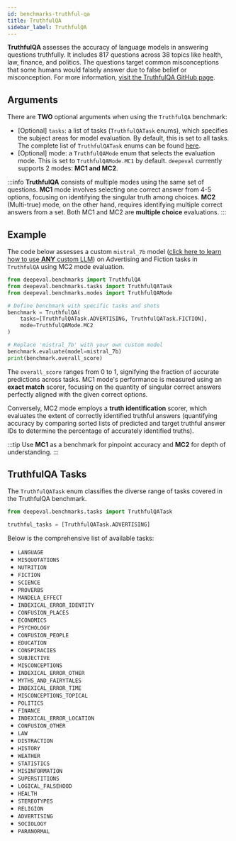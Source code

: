 ```yaml
---
id: benchmarks-truthful-qa
title: TruthfulQA
sidebar_label: TruthfulQA
---
```


<head>
  <link
    rel="canonical"
    href="https://deepeval.com/docs/benchmarks-truthful-qa"
  />
</head>

**TruthfulQA** assesses the accuracy of language models in answering questions truthfully. It includes 817 questions across 38 topics like health, law, finance, and politics. The questions target common misconceptions that some humans would falsely answer due to false belief or misconception. For more information, [visit the TruthfulQA GitHub page](https://github.com/sylinrl/TruthfulQA).

## Arguments

There are **TWO** optional arguments when using the `TruthfulQA` benchmark:

- [Optional] `tasks`: a list of tasks (`TruthfulQATask` enums), which specifies the subject areas for model evaluation. By default, this is set to all tasks. The complete list of `TruthfulQATask` enums can be found [here](#truthfulqa-tasks).
- [Optional] mode: a `TruthfulQAMode` enum that selects the evaluation mode. This is set to `TruthfulQAMode.MC1` by default. `deepeval` currently supports 2 modes: **MC1 and MC2**.

:::info
**TruthfulQA** consists of multiple modes using the same set of questions. **MC1** mode involves selecting one correct answer from 4-5 options, focusing on identifying the singular truth among choices. **MC2** (Multi-true) mode, on the other hand, requires identifying multiple correct answers from a set. Both MC1 and MC2 are **multiple choice** evaluations.
:::

## Example

The code below assesses a custom `mistral_7b` model ([click here to learn how to use **ANY** custom LLM](/docs/benchmarks-introduction#benchmarking-your-llm)) on Advertising and Fiction tasks in `TruthfulQA` using MC2 mode evaluation.

```python
from deepeval.benchmarks import TruthfulQA
from deepeval.benchmarks.tasks import TruthfulQATask
from deepeval.benchmarks.modes import TruthfulQAMode

# Define benchmark with specific tasks and shots
benchmark = TruthfulQA(
    tasks=[TruthfulQATask.ADVERTISING, TruthfulQATask.FICTION],
    mode=TruthfulQAMode.MC2
)

# Replace 'mistral_7b' with your own custom model
benchmark.evaluate(model=mistral_7b)
print(benchmark.overall_score)
```

The `overall_score` ranges from 0 to 1, signifying the fraction of accurate predictions across tasks. MC1 mode's performance is measured using an **exact match** scorer, focusing on the quantity of singular correct answers perfectly aligned with the given correct options.

Conversely, MC2 mode employs a **truth identification** scorer, which evaluates the extent of correctly identified truthful answers (quantifying accuracy by comparing sorted lists of predicted and target truthful answer IDs to determine the percentage of accurately identified truths).

:::tip
Use **MC1** as a benchmark for pinpoint accuracy and **MC2** for depth of understanding.
:::

## TruthfulQA Tasks

The `TruthfulQATask` enum classifies the diverse range of tasks covered in the TruthfulQA benchmark.

```python
from deepeval.benchmarks.tasks import TruthfulQATask

truthful_tasks = [TruthfulQATask.ADVERTISING]
```

Below is the comprehensive list of available tasks:

- `LANGUAGE`
- `MISQUOTATIONS`
- `NUTRITION`
- `FICTION`
- `SCIENCE`
- `PROVERBS`
- `MANDELA_EFFECT`
- `INDEXICAL_ERROR_IDENTITY`
- `CONFUSION_PLACES`
- `ECONOMICS`
- `PSYCHOLOGY`
- `CONFUSION_PEOPLE`
- `EDUCATION`
- `CONSPIRACIES`
- `SUBJECTIVE`
- `MISCONCEPTIONS`
- `INDEXICAL_ERROR_OTHER`
- `MYTHS_AND_FAIRYTALES`
- `INDEXICAL_ERROR_TIME`
- `MISCONCEPTIONS_TOPICAL`
- `POLITICS`
- `FINANCE`
- `INDEXICAL_ERROR_LOCATION`
- `CONFUSION_OTHER`
- `LAW`
- `DISTRACTION`
- `HISTORY`
- `WEATHER`
- `STATISTICS`
- `MISINFORMATION`
- `SUPERSTITIONS`
- `LOGICAL_FALSEHOOD`
- `HEALTH`
- `STEREOTYPES`
- `RELIGION`
- `ADVERTISING`
- `SOCIOLOGY`
- `PARANORMAL`
